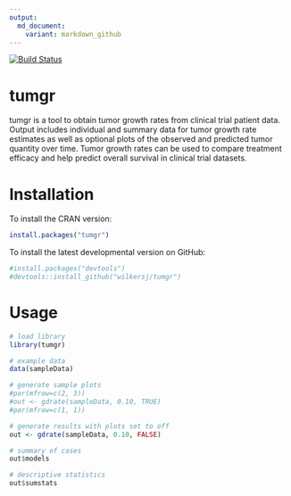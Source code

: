 ```yaml
---
output:
  md_document:
    variant: markdown_github
---
```


<!-- README.md is generated from README.Rmd. Please edit that file -->

[![Build Status](https://travis-ci.org/wilkersj/tumgr.svg?branch=master)](https://travis-ci.org/wilkersj/tumgr)


# tumgr
 tumgr is a tool to obtain tumor growth rates from clinical trial patient data. Output includes individual and summary data for tumor growth rate estimates as well as optional plots of the observed and predicted tumor quantity over time.  Tumor growth rates can be used to compare treatment efficacy and help predict overall survival in clinical trial datasets.

# Installation
To install the CRAN version:

```r
install.packages("tumgr")  
```


To install the latest developmental version on GitHub:
```r
#install.packages("devtools")
#devtools::install_github("wilkersj/tumgr")
```

# Usage
```r

# load library
library(tumgr)

# example data  
data(sampleData)

# generate sample plots
#par(mfrow=c(2, 3))
#out <- gdrate(sampleData, 0.10, TRUE)
#par(mfrow=c(1, 1))

# generate results with plots set to off
out <- gdrate(sampleData, 0.10, FALSE)

# summary of cases
out$models

# descriptive statistics
out$sumstats
```



